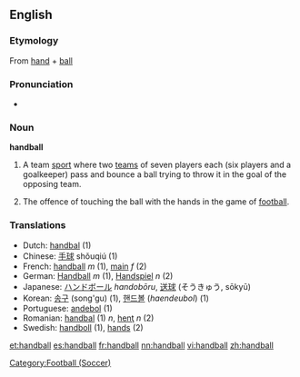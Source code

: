 ==English==

===Etymology===
{{wikipedia}}
From [[hand]] + [[ball]]

===Pronunciation===
*{{audio|en-us-handball.ogg|Audio (US)}}

===Noun===
'''handball'''

# {{sports}} A team [[sport]] where two [[teams]] of seven players each (six players and a goalkeeper) pass and bounce a ball trying to throw it in the goal of the opposing team.
#The offence of touching the ball with the hands in the game of [[football]].

===Translations===
*Dutch: [[handbal]] (1)
*Chinese: [[手球]] shǒuqiú (1) 
*French: [[handball]] ''m'' (1), [[main]] ''f'' (2)
*German: [[Handball]] ''m'' (1), [[Handspiel]] ''n'' (2)
*Japanese: [[ハンドボール]] ''handobōru'', [[送球]] (そうきゅう, sōkyū)
*Korean: [[송구]] (song'gu) (1), [[핸드볼]] (''haendeubol'') (1)
*Portuguese: [[andebol]] (1)
*Romanian: [[handbal]] (1) ''n'', [[henţ]] ''n'' (2)
*Swedish: [[handboll]] {{c}} (1), [[hands]] {{c}} (2)

[[Category:Football (Soccer)]]

[[et:handball]]
[[es:handball]]
[[fr:handball]]
[[nn:handball]]
[[vi:handball]]
[[zh:handball]]